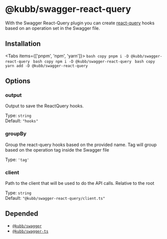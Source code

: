 
# @kubb/swagger-react-query

With the Swagger React-Query plugin you can create [react-query](https://tanstack.com/query/latest) hooks based on an operation set in the Swagger file.

## Installation

<Tabs items={['pnpm', 'npm', 'yarn']}>
  <Tab>
    ```bash copy
    pnpm i -D @kubb/swagger-react-query
    ```
  </Tab>
    <Tab>
    ```bash copy
    npm i -D @kubb/swagger-react-query
    ```
  </Tab>
    <Tab>
    ```bash copy
    yarn add -D @kubb/swagger-react-query
    ```
  </Tab>
</Tabs>

## Options


### output
Output to save the ReactQuery hooks.

Type: `string` <br/>
Default: `"hooks"`

### groupBy
Group the react-query hooks based on the provided name.
Tag will group based on the operation tag inside the Swagger file

Type: `'tag'` <br/>

### client
Path to the client that will be used to do the API calls.
Relative to the root

Type: `string` <br/>
Default: `"@kubb/swagger-react-query/client.ts"`

## Depended

- [`@kubb/swagger`](/docs/usage/swagger)
- [`@kubb/swagger-ts`](/docs/usage/swagger-ts)